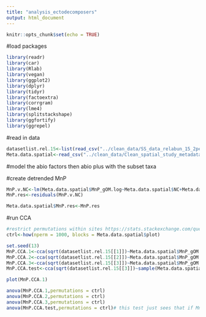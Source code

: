 ```yaml
---
title: "analysis_ectodecomposers"
output: html_document
---
```


```r
knitr::opts_chunk$set(echo = TRUE)
```

#load packages
```r
library(readr)
library(car)
library(Rlab)
library(vegan)
library(ggplot2)
library(dplyr)
library(tidyr)
library(factoextra)
library(corrgram)
library(lme4)
library(splitstackshape)
library(ggfortify)
library(ggrepel)
```

#read in data
```r
datasetlist.rel.15<-list(read_csv("../clean_data/SS_data_relabun_15_2perc.csv"),read_csv("../clean_data/SS_data_relabun_15_3perc.csv"),read_csv("../clean_data/SS_data_relabun_15_4perc.csv"))
Meta.data.spatial<-read_csv("../clean_data/Clean_spatial_study_metadata.csv")
```


#model the abio factors then abio plus with the subset taxa

#create detrended MnP 
```r

MnP.v.NC<-lm(Meta.data.spatial$MnP_gOM.log~Meta.data.spatial$NC+Meta.data.spatial$ph)
MnP.res<-residuals(MnP.v.NC)

Meta.data.spatial$MnP.res<-MnP.res
```

#run CCA
```r
#restrict permutations within sites https://stats.stackexchange.com/questions/316385/how-to-perform-cca-with-block-design-in-r
ctrl<-how(nperm = 1000, blocks = Meta.data.spatial$plot)

set.seed(13)
MnP.CCA.1<-cca(sqrt(datasetlist.rel.15[[1]])~Meta.data.spatial$MnP_gOM.log+Condition(Meta.data.spatial$plot))
MnP.CCA.2<-cca(sqrt(datasetlist.rel.15[[2]])~Meta.data.spatial$MnP_gOM.log+Condition(Meta.data.spatial$plot))
MnP.CCA.3<-cca(sqrt(datasetlist.rel.15[[3]])~Meta.data.spatial$MnP_gOM.log+Condition(Meta.data.spatial$plot))
MnP.CCA.test<-cca(sqrt(datasetlist.rel.15[[3]])~sample(Meta.data.spatial$MnP_gOM.log,replace = FALSE)+Condition(Meta.data.spatial$plot))

plot(MnP.CCA.1)

anova(MnP.CCA.1,permutations = ctrl)
anova(MnP.CCA.2,permutations = ctrl)
anova(MnP.CCA.3,permutations = ctrl)
anova(MnP.CCA.test,permutations = ctrl)# this test just sees that if MnP is randomly resampled if it would still be significant - and reassuringly it is not
```


